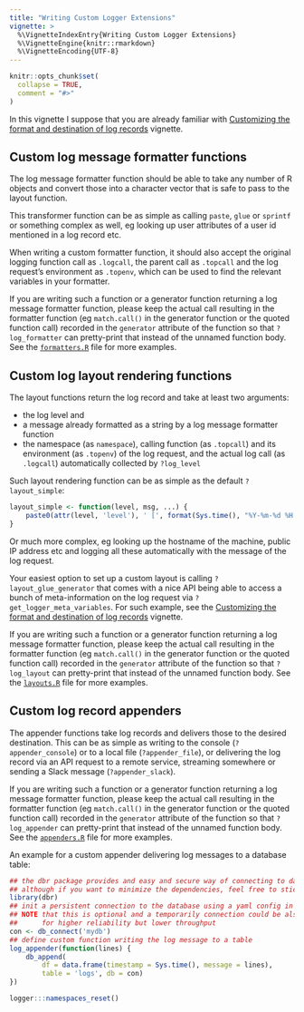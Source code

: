 ```yaml
---
title: "Writing Custom Logger Extensions"
vignette: >
  %\VignetteIndexEntry{Writing Custom Logger Extensions}
  %\VignetteEngine{knitr::rmarkdown}
  %\VignetteEncoding{UTF-8}
---
```


```r
knitr::opts_chunk$set(
  collapse = TRUE,
  comment = "#>"
)
```

In this vignette I suppose that you are already familiar with [Customizing the format and destination of log records](https://daroczig.github.io/logger/articles/customize_logger.html) vignette.

## Custom log message formatter functions

The log message formatter function should be able to take any number of R objects and convert those into a character vector that is safe to pass to the layout function.

This transformer function can be as simple as calling `paste`, `glue` or `sprintf` or something complex as well, eg looking up user attributes of a user id mentioned in a log record etc.

When writing a custom formatter function, it should also accept the original logging function call as `.logcall`, the parent call as `.topcall` and the log request's environment as `.topenv`, which can be used to find the relevant variables in your formatter.

If you are writing such a function or a generator function returning a log message formatter function, please keep the actual call resulting in the formatter function (eg `match.call()` in the generator function or the quoted function call) recorded in the `generator` attribute of the function so that `?log_formatter` can pretty-print that instead of the unnamed function body. See the [`formatters.R`](https://github.com/daroczig/logger/blob/master/R/formatters.R) file for more examples.

## Custom log layout rendering functions

The layout functions return the log record and take at least two arguments:

- the log level and
- a message already formatted as a string by a log message formatter function
- the namespace (as `namespace`), calling function (as `.topcall`) and its environment (as `.topenv`) of the log request, and the actual log call (as `.logcall`) automatically collected by `?log_level`

Such layout rendering function can be as simple as the default `?layout_simple`:

```r
layout_simple <- function(level, msg, ...) {
    paste0(attr(level, 'level'), ' [', format(Sys.time(), "%Y-%m-%d %H:%M:%S"), '] ', msg)
}
```

Or much more complex, eg looking up the hostname of the machine, public IP address etc and logging all these automatically with the message of the log request.

Your easiest option to set up a custom layout is calling `?layout_glue_generator` that comes with a nice API being able to access a bunch of meta-information on the log request via `?get_logger_meta_variables`. For such example, see the [Customizing the format and destination of log records](https://daroczig.github.io/logger/articles/customize_logger.html) vignette.

If you are writing such a function or a generator function returning a log message formatter function, please keep the actual call resulting in the formatter function (eg `match.call()` in the generator function or the quoted function call) recorded in the `generator` attribute of the function so that `?log_layout` can pretty-print that instead of the unnamed function body. See the [`layouts.R`](https://github.com/daroczig/logger/blob/master/R/layouts.R) file for more examples.

## Custom log record appenders

The appender functions take log records and delivers those to the desired destination. This can be as simple as writing to the console (`?appender_console`) or to a local file (`?appender_file`), or delivering the log record via an API request to a remote service, streaming somewhere or sending a Slack message (`?appender_slack`).

If you are writing such a function or a generator function returning a log message formatter function, please keep the actual call resulting in the formatter function (eg `match.call()` in the generator function or the quoted function call) recorded in the `generator` attribute of the function so that `?log_appender` can pretty-print that instead of the unnamed function body. See the [`appenders.R`](https://github.com/daroczig/logger/blob/master/R/appenders.R) file for more examples.

An example for a custom appender delivering log messages to a database table:

```r
## the dbr package provides and easy and secure way of connecting to databased from R
## although if you want to minimize the dependencies, feel free to stick with DBI etc.
library(dbr)
## init a persistent connection to the database using a yaml config in the background thanks to dbr
## NOTE that this is optional and a temporarily connection could be also used
##      for higher reliability but lower throughput
con <- db_connect('mydb')
## define custom function writing the log message to a table
log_appender(function(lines) {
    db_append(
        df = data.frame(timestamp = Sys.time(), message = lines),
        table = 'logs', db = con)
})
```

```r
logger:::namespaces_reset()
```
